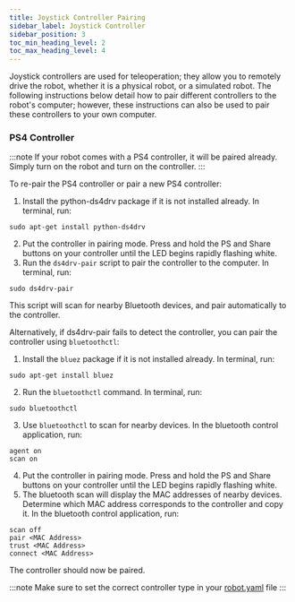 ```yaml
---
title: Joystick Controller Pairing
sidebar_label: Joystick Controller
sidebar_position: 3
toc_min_heading_level: 2
toc_max_heading_level: 4
---
```


Joystick controllers are used for teleoperation; they allow you to remotely drive the robot, whether it is a physical robot,
or a simulated robot. The following instructions below detail how to pair different controllers to the robot's computer; however,
these instructions can also be used to pair these controllers to your own computer.

### PS4 Controller

:::note
If your robot comes with a PS4 controller, it will be paired already. Simply turn on the robot and turn on the controller.
:::

To re-pair the PS4 controller or pair a new PS4 controller:

1. Install the python-ds4drv package if it is not installed already. In terminal, run:

```
sudo apt-get install python-ds4drv
```

2. Put the controller in pairing mode. Press and hold the PS and Share buttons on your controller until the LED begins rapidly flashing white.
3. Run the `ds4drv-pair` script to pair the controller to the computer. In terminal, run:

```
sudo ds4drv-pair
```

This script will scan for nearby Bluetooth devices, and pair automatically to the controller.

Alternatively, if ds4drv-pair fails to detect the controller, you can pair the controller using `bluetoothctl`:

1. Install the `bluez` package if it is not installed already. In terminal, run:

```
sudo apt-get install bluez
```

2. Run the `bluetoothctl` command. In terminal, run:

```
sudo bluetoothctl
```

3. Use `bluetoothctl` to scan for nearby devices. In the bluetooth control application, run:

```
agent on
scan on
```

4. Put the controller in pairing mode. Press and hold the PS and Share buttons on your controller until the LED begins rapidly flashing white.
5. The bluetooth scan will display the MAC addresses of nearby devices. Determine which MAC address corresponds to the controller and copy it. In the bluetooth control application, run:

```
scan off
pair <MAC Address>
trust <MAC Address>
connect <MAC Address>
```

The controller should now be paired.

:::note
Make sure to set the correct controller type in your [robot.yaml](../config/yaml) file
:::

